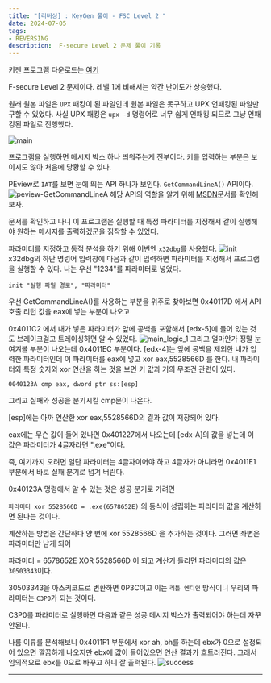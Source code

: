 ```yaml
---
title: "[리버싱] : KeyGen 풀이 - FSC Level 2 "
date: 2024-07-05
tags:
- REVERSING
description:  F-secure Level 2 문제 풀이 기록
---
```

키젠 프로그램 다운로드는 [여기](https://github.com/Jeong-Je/my-tech-blog-v2/blob/main/public/images/post-11/FSC_Level_2.exe)

F-secure Level 2 문제이다. 레벨 1에 비해서는 약간 난이도가 상승했다.

원래 원본 파일은 `UPX` 패킹이 된 파일인데 원본 파일은 못구하고 UPX 언패킹된 파일만 구할 수 있었다.
사실 UPX 패킹은 `upx -d` 명령어로 너무 쉽게 언패킹 되므로 그냥 언패킹된 파일로 진행했다.

![main](/images/post-11/main.png)

프로그램을 실행하면 메시지 박스 하나 띄워주는게 전부이다. 키를 입력하는 부분은 보이지도 않아 처음에 당황할 수 있다.

PEview로 `IAT`를 보면 눈에 띄는 API 하나가 보인다. `GetCommandLineA()` API이다.
![peview-GetCommandLineA](/images/post-11/peview-GetCommandLineA.png)
해당 API의 역할을 알기 위해 [MSDN](https://learn.microsoft.com/ko-kr/windows/win32/api/processenv/nf-processenv-getcommandlinea)문서를 확인해보자.

문서를 확인하고 나니 이 프로그램은 실행할 때 특정 파라미터를 지정해서 같이 실행해야 원하는 메시지를 출력하겠군을 짐작할 수 있었다.

파라미터를 지정하고 동적 분석을 하기 위해 이번엔 `x32dbg`를 사용했다.
![init](/images/post-11/init.png)
x32dbg의 하단 명렁어 입력창에 다음과 같이 입력하면 파라미터를 지정해서 프로그램을 실행할 수 있다. 나는 우선 "1234"를 파라미터로 넣었다.
```
init "실행 파일 경로", "파라미터"
```
우선 GetCommandLineA()를 사용하는 부분을 위주로 찾아보면
0x40117D 에서 API 호출 리턴 값을 eax에 넣는 부분이 나오고

0x4011C2 에서 내가 넣은 파라미터가 앞에 공백을 포함해서 [edx-5]에 들어 있는 것도 브레이크걸고 트레이싱하면 알 수 있었다.
![main_logic_1](/images/post-11/main_logic_1.png)
그리고 얼마안가 정말 눈여겨볼 부분이 나오는데 0x4011EC 부분이다.
[edx-4]는 앞에 공백을 제외한 내가 입력한 파라미터인데 이 파라미터를 eax에 넣고
xor eax,5528566D 를 한다. 내 파라미터와 특정 숫자와 xor 연산을 하는 것을 보면 키 값과 거의 무조건 관련이 있다.
```
0040123A cmp eax, dword ptr ss:[esp]
```
그리고 실패와 성공을 분기시킬 cmp문이 나온다.

[esp]에는 아까 연산한 xor eax,5528566D의 결과 값이 저장되어 있다.

eax에는 무슨 값이 들어 있나면 0x401227에서 나오는데 [edx-A]의 값을 넣는데 이 값은 파라미터가 4글자라면 ".exe"이다.

즉, 여기까지 오려면 일단 파라미터는 4글자이어야 하고 4글자가 아니라면 0x4011E1 부분에서 바로 실패 분기로 넘겨 버린다.

0x40123A 명령에서 알 수 있는 것은 성공 분기로 가려면 

`파라미터 xor 5528566D = .exe(6578652E)` 의 등식이 성립하는 파라미터 값을 계산하면 된다는 것이다.

계산하는 방법은 간단하다 양 변에 xor 5528566D 을 추가하는 것이다. 그러면 좌변은 파라미터만 남게 되어

파라미터 = 6578652E XOR 5528566D 이 되고 계산기 돌리면 파라미터의 값은 `30503343`이다.

30503343을 아스키코드로 변환하면 0P3C이고 이는 `리틀 엔디언` 방식이니 우리의 파라미터는 `C3P0`가 되는 것이다.

C3P0를 파라미터로 실행하면 다음과 같은 성공 메시지 박스가 출력되어야 하는데 자꾸 안된다.

나름 이류를 분석해보니  0x4011F1 부분에서 xor ah, bh를 하는데 ebx가 0으로 설정되어 있으면 깔끔하게 나오지만 
ebx에 값이 들어있으면 연산 결과가 흐트러진다. 그래서 임의적으로 ebx를 0으로 바꾸고 하니 잘 출력된다.
![success](/images/post-11/success.png)
***
